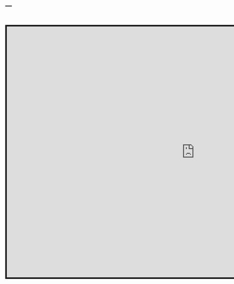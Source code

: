 ---
---
<link rel="stylesheet" href="styles.css" type="text/css">
<br>

<iframe src="https://dveen.shinyapps.io/Effects-Coding/" style="border: 5px solid; width: 1200px; height: 800px;"></iframe>